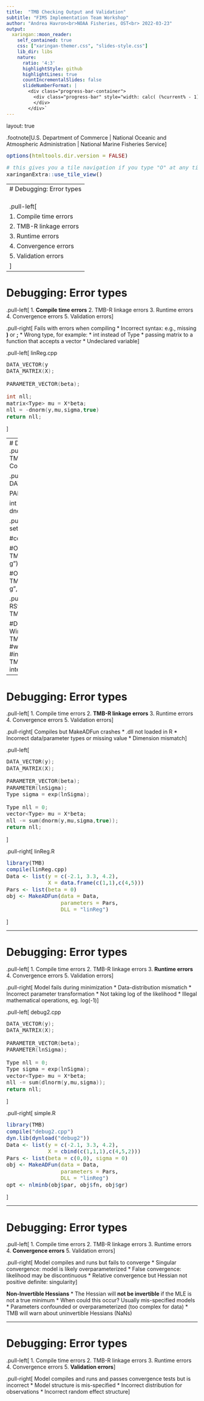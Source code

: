 ```yaml
---
title:  "TMB Checking Output and Validation"
subtitle: "FIMS Implementation Team Workshop"
author: "Andrea Havron<br>NOAA Fisheries, OST<br> 2022-03-23"
output:
  xaringan::moon_reader:
    self_contained: true
    css: ["xaringan-themer.css", "slides-style.css"]
    lib_dir: libs
    nature:
      ratio: '4:3'
      highlightStyle: github
      highlightLines: true
      countIncrementalSlides: false
      slideNumberFormat: |
        <div class="progress-bar-container">
          <div class="progress-bar" style="width: calc( (%current% - 1) / (%total% - 1) * 100%);">
          </div>
        </div>`
---
```

layout: true

.footnote[U.S. Department of Commerce | National Oceanic and Atmospheric Administration | National Marine Fisheries Service]


<style type="text/css">

code.cpp{
  font-size: 14px;
}
code.r{
  font-size: 14px;
}


</style>


```r
options(htmltools.dir.version = FALSE)
```

```r
# this gives you a tile navigation if you type "O" at any time
xaringanExtra::use_tile_view()
```

---
# Debugging: Error types<br><br>
.pull-left[
1. Compile time errors
2. TMB-R linkage errors
3. Runtime errors
4. Convergence errors
5. Validation errors
]
---

# Debugging: Error types<br>
.pull-left[
1. **Compile time errors**
2. TMB-R linkage errors
3. Runtime errors
4. Convergence errors
5. Validation errors
]

.pull-right[
Fails with errors when compiling
* Incorrect syntax: e.g., missing **)** or **;**
* Wrong type, for example:
  * int instead of Type
  * passing matrix to a function that accepts a vector
* Undeclared variable
]

.pull-left[
linReg.cpp
```cpp
DATA_VECTOR(y
DATA_MATRIX(X);

PARAMETER_VECTOR(beta);

int nll;
matrix<Type> mu = X*beta;
nll = -dnorm(y,mu,sigma,true)
return nll;
```
]


---
# Debugging: Error types<br>
.pull-left[
1. **Compile time errors**
2. TMB-R linkage errors
3. Runtime errors
4. Convergence errors
5. Validation errors
]

.pull-right[
```cpp
DATA_VECTOR(y
DATA_MATRIX(X);

PARAMETER_VECTOR(beta);

int nll;
matrix<Type> mu = X*beta;
nll = -dnorm(y,mu,sigma,true)
return nll;
```
]

.pull-left[
linReg.R
```r
setwd("2022_TMB_Session_I")

#compilation flags when using gdbsource

#On Linus/OS X
TMB::compile("src/debug1.cpp","-O0 -g")

#On Windows
TMB::compile("src/debug1.cpp","-O1 -g",
             DLLFLAGS="")
```
]

.pull-right[
Console
```r
#Debug using RStudio:
> TMB:::setupRStudio()
> TMB::compile("src/debug1.cpp")

#Debug using gdbsource
#hangs on Windows
> TMB::gdbsource("R/debug_gdbsource.R")
#works on Windows but not always 
#informative
> TMB::gdbsource("R/debug_gdbsource.R", 
                 interactive = TRUE)
```
]


---

# Debugging: Error types<br>
.pull-left[
1. Compile time errors
2. **TMB-R linkage errors**
3. Runtime errors
4. Convergence errors
5. Validation errors
]

.pull-right[
Compiles but MakeADFun crashes
* .dll not loaded in R
* Incorrect data/parameter types or missing value
* Dimension mismatch
]

.pull-left[
```cpp
DATA_VECTOR(y);
DATA_MATRIX(X);

PARAMETER_VECTOR(beta);
PARAMETER(lnSigma);
Type sigma = exp(lnSigma);

Type nll = 0;
vector<Type> mu = X*beta;
nll -= sum(dnorm(y,mu,sigma,true));
return nll;
```
]

.pull-right[
linReg.R
```r
library(TMB)
compile(linReg.cpp)
Data <- list(y = c(-2.1, 3.3, 4.2),
             X = data.frame(c(1,1),c(4,5)))
Pars <- list(beta = 0)
obj <- MakeADFun(data = Data, 
                 parameters = Pars, 
                 DLL = "linReg")
```
]

---

# Debugging: Error types<br>
.pull-left[
1. Compile time errors
2. TMB-R linkage errors
3. **Runtime errors**
4. Convergence errors
5. Validation errors
]

.pull-right[
Model fails during minimization
  * Data-distribution mismatich 
  * Incorrect parameter transformation
  * Not taking log of the likelihood
  * Illegal mathematical operations, eg. log(-1)
]

.pull-left[
debug2.cpp
```cpp
DATA_VECTOR(y);
DATA_MATRIX(X);

PARAMETER_VECTOR(beta);
PARAMETER(lnSigma);

Type nll = 0;
Type sigma = exp(lnSigma);
vector<Type> mu = X*beta;
nll -= sum(dlnorm(y,mu,sigma));
return nll;
```
]

.pull-right[
simple.R
```r
library(TMB)
compile("debug2.cpp")
dyn.lib(dynload("debug2"))
Data <- list(y = c(-2.1, 3.3, 4.2),
             X = cbind(c(1,1,1),c(4,5,2)))
Pars <- list(beta = c(0,0), sigma = 0)
obj <- MakeADFun(data = Data, 
                 parameters = Pars, 
                 DLL = "linReg")
opt <- nlminb(obj$par, obj$fn, obj$gr)
```
]

---

# Debugging: Error types<br>
.pull-left[
1. Compile time errors
2. TMB-R linkage errors
3. Runtime errors
4. **Convergence errors**
5. Validation errors
]

.pull-right[
 Model compiles and runs but fails to converge
  * Singular convergence: model is likely overparameterized
  * False convergence: likelihood may be discontinuous
  * Relative convergence but Hessian not positive definite: singularity
]

**Non-Invertible Hessians**
* The Hessian will **not be invertible** if the MLE is not a true minimum
* When could this occur? Usually mis-specified models
* Parameters confounded or overparameterized (too complex for data)
* TMB will warn about uninvertible Hessians (NaNs)

---

# Debugging: Error types<br>
.pull-left[
1. Compile time errors
2. TMB-R linkage errors
3. Runtime errors
4. Convergence errors
5. **Validation errors**
]

.pull-right[
 Model compiles and runs and passes convergence tests but is incorrect
  * Model structure is mis-specified
  * Incorrect distribution for observations
  * Incorrect random effect structure
]




